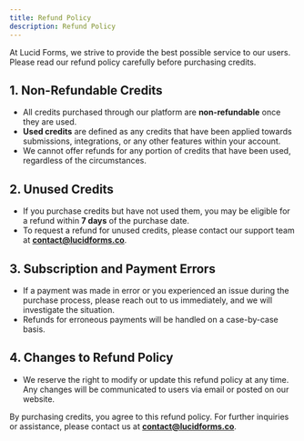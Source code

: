 ```yaml
---
title: Refund Policy
description: Refund Policy
---
```


At Lucid Forms, we strive to provide the best possible service to our users. Please read our refund policy carefully before purchasing credits.

## **1. Non-Refundable Credits**

- All credits purchased through our platform are **non-refundable** once they are used.
- **Used credits** are defined as any credits that have been applied towards submissions, integrations, or any other features within your account.
- We cannot offer refunds for any portion of credits that have been used, regardless of the circumstances.

## **2. Unused Credits**

- If you purchase credits but have not used them, you may be eligible for a refund within **7 days** of the purchase date.
- To request a refund for unused credits, please contact our support team at **contact@lucidforms.co**.

## **3. Subscription and Payment Errors**

- If a payment was made in error or you experienced an issue during the purchase process, please reach out to us immediately, and we will investigate the situation.
- Refunds for erroneous payments will be handled on a case-by-case basis.

## **4. Changes to Refund Policy**

- We reserve the right to modify or update this refund policy at any time. Any changes will be communicated to users via email or posted on our website.

By purchasing credits, you agree to this refund policy. For further inquiries or assistance, please contact us at **contact@lucidforms.co**.
